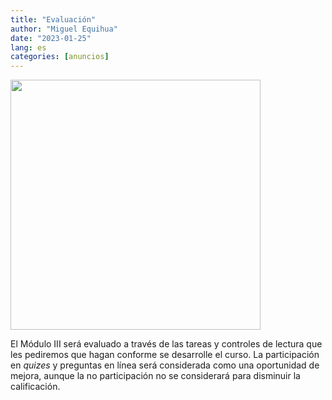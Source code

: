 ```yaml
---
title: "Evaluación"
author: "Miguel Equihua"
date: "2023-01-25"
lang: es
categories: [anuncios]
---
```


![](virtual-5663279_1280.png){width="400"}

El Módulo III será evaluado a través de las tareas y controles de lectura que les pediremos que hagan conforme se desarrolle el curso. La participación en *quizes* y preguntas en línea será considerada como una oportunidad de mejora, aunque la no participación no se considerará para disminuir la calificación.
